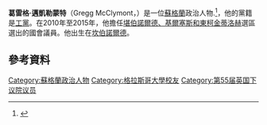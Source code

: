 '''葛雷格·邁凱勒蒙特'''（Gregg McClymont，{{bd|1976年|6月3日}}）是一位[[蘇格蘭|蘇格蘭]]政治人物.<ref>{{cite web |url=http://www.sthughs.ox.ac.uk |title=St Hugh's College | Home |publisher=Sthughs.ox.ac.uk |date= |accessdate=2012-04-08 |archive-url=https://web.archive.org/web/20090403054754/http://www.sthughs.ox.ac.uk/ |archive-date=2009-04-03 |dead-url=yes }}</ref>，他的黨籍是[[工黨_(英國)|工黨]]。在2010年至2015年，他擔任[[堪伯諾爾德、基爾塞斯和東柯金蒂洛赫_(英國國會選區)|堪伯諾爾德、基爾塞斯和東柯金蒂洛赫]]選區選出的國會議員。他出生在[[坎伯諾爾德|坎伯諾爾德]]。
==參考資料==
{{Reflist}}
{{DEFAULTSORT:McClymont, Gregg}}
[[Category:蘇格蘭政治人物|Category:蘇格蘭政治人物]]
[[Category:格拉斯哥大學校友|Category:格拉斯哥大學校友]]
[[Category:第55届英国下议院议员|Category:第55届英国下议院议员]]